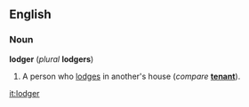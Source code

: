 ==English==
===Noun===
'''lodger''' (''plural'' '''lodgers''')

#A person who [[lodge]]s in another's house (''compare'' '''[[tenant]]''').

[[it:lodger]]